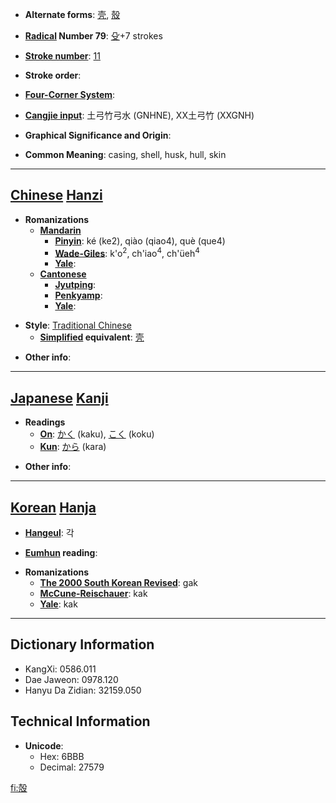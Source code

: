 * '''Alternate forms''': [[壳]], [[殼]]

* '''[[Wiktionary:Chinese radical index| Radical]] Number 79''': [[Wiktionary:Chinese radical index 殳|殳]]+7 strokes

* '''[[Wiktionary:Chinese total strokes index|Stroke number]]''': [[Wiktionary:Chinese total strokes index 11|11]]

* '''Stroke order''': 

* '''[[Wiktionary:Chinese four corner index|Four-Corner System]]''': 

* '''[[Wiktionary:Chinese Cangjie index|Cangjie input]]''': 土弓竹弓水 (GNHNE), XX土弓竹 (XXGNH)

* '''Graphical Significance and Origin''': 

* '''Common Meaning''': casing, shell, husk, hull, skin

----

== [[Chinese]] [[Hanzi]] ==

* '''Romanizations'''
** '''[[Mandarin]]'''
*** '''[[Pinyin]]''': ké (ke2), qiào (qiao4), què (que4)
*** '''[[Wade-Giles]]''': k'o<sup>2</sup>, ch'iao<sup>4</sup>, ch'üeh<sup>4</sup>
*** '''[[Yale]]''': 
** '''[[Cantonese]]'''
*** '''[[Jyutping]]''':
*** '''[[Penkyamp]]''': 
*** '''[[Yale]]''': 

* '''Style''': [[Traditional Chinese]] 
** '''[[Simplified Chinese|Simplified]] equivalent''': [[壳]]

* '''Other info''': 

----

== [[Japanese]] [[Kanji]] ==

* '''Readings'''
** '''[[On]]''': [[かく]] (kaku), [[こく]] (koku)
** '''[[Kun]]''': [[から]] (kara)

* '''Other info''':  

----

== [[Korean]] [[Hanja]] ==

* '''[[Hangeul]]''': 각

* '''[[Eumhun]] reading''': 

* '''Romanizations'''
** '''[[The 2000 South Korean Revised Romanization|The 2000 South Korean Revised]]''': gak
** '''[[McCune-Reischauer]]''': kak
** '''[[Yale]]''': kak

----

== Dictionary Information ==

* KangXi: 0586.011
* Dae Jaweon: 0978.120
* Hanyu Da Zidian: 32159.050

== Technical Information ==

* '''Unicode''':
** Hex: 6BBB
** Decimal: 27579

[[fi:殻]]